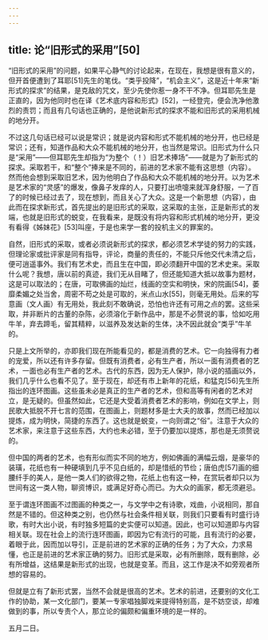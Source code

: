 ```yaml
---
---
---
```

title: 论“旧形式的采用”[50]
---




“旧形式的采用”的问题，如果平心静气的讨论起来，在现在，我想是很有意义的，但开首便遭到了耳耶[51]先生的笔伐。“类乎投降”，“机会主义”，这是近十年来“新形式的探求”的结果，是克敌的咒文，至少先使你惹一身不干不净。但耳耶先生是正直的，因为他同时也在译《艺术底内容和形式》[52]，一经登完，便会洗净他激烈的责罚；而且有几句话也正确的，是他说新形式的探求不能和旧形式的采用机械的地分开。

不过这几句话已经可以说是常识；就是说内容和形式不能机械的地分开，也已经是常识；还有，知道作品和大众不能机械的地分开，也当然是常识。旧形式为什么只是“采用”——但耳耶先生却指为“为整个（！）旧艺术捧场”——就是为了新形式的探求。采取若干，和“整个”捧来是不同的，前进的艺术家不能有这思想（内容）。然而他会想到采取旧艺术，因为他明白了作品和大众不能机械的地分开。以为艺术是艺术家的“灵感”的爆发，像鼻子发痒的人，只要打出喷嚏来就浑身舒服，一了百了的时候已经过去了，现在想到，而且关心了大众。这是一个新思想（内容），由此而在探求新形式，首先提出的是旧形式的采取，这采取的主张，正是新形式的发端，也就是旧形式的蜕变，在我看来，是既没有将内容和形式机械的地分开，更没有看得《姊妹花》[53]叫座，于是也来学一套的投机主义的罪案的。

自然，旧形式的采取，或者必须说新形式的探求，都必须艺术学徒的努力的实践，但理论家或批评家是同有指导，评论，商量的责任的，不能只斥他交代未清之后，便可逍遥事外。我们有艺术史，而且生在中国，即必须翻开中国的艺术史来。采取什么呢？我想，唐以前的真迹，我们无从目睹了，但还能知道大抵以故事为题材，这是可以取法的；在唐，可取佛画的灿烂，线画的空实和明快，宋的院画[54]，萎靡柔媚之处当舍，周密不苟之处是可取的，米点山水[55]，则毫无用处。后来的写意画（文人画）有无用处，我此刻不敢确说，恐怕也许还有可用之点的罢。这些采取，并非断片的古董的杂陈，必须溶化于新作品中，那是不必赘说的事，恰如吃用牛羊，弃去蹄毛，留其精粹，以滋养及发达新的生体，决不因此就会“类乎”牛羊的。

只是上文所举的，亦即我们现在所能看见的，都是消费的艺术。它一向独得有力者的宠爱，所以还有许多存留。但既有消费者，必有生产者，所以一面有消费者的艺术，一面也必有生产者的艺术。古代的东西，因为无人保护，除小说的插画以外，我们几乎什么也看不见了。至于现在，却还有市上新年的花纸，和猛克[56]先生所指出的连环图画。这些虽未必是真正的生产者的艺术，但和高等有闲者的艺术对立，是无疑的。但虽然如此，它还是大受着消费者艺术的影响，例如在文学上，则民歌大抵脱不开七言的范围，在图画上，则题材多是士大夫的故事，然而已经加以提炼，成为明快，简捷的东西了。这也就是蜕变，一向则谓之“俗”。注意于大众的艺术家，来注意于这些东西，大约也未必错，至于仍要加以提炼，那也是无须赘说的。

但中国的两者的艺术，也有形似而实不同的地方，例如佛画的满幅云烟，是豪华的装璜，花纸也有一种硬填到几乎不见白纸的，却是惜纸的节俭；唐伯虎[57]画的细腰纤手的美人，是他一类人们的欲得之物，花纸上也有这一种，在赏玩者却只以为世间有这一类人物，聊资博识，或满足好奇心而已。为大众的画家，都无须避忌。

至于谓连环图画不过图画的种类之一，与文学中之有诗歌，戏曲，小说相同，那自然是不错的。但这种类之别，也仍然与社会条件相关联，则我们只要看有时盛行诗歌，有时大出小说，有时独多短篇的史实便可以知道。因此，也可以知道即与内容相关联。现在社会上的流行连环图画，即因为它有流行的可能，且有流行的必要，着眼于此，因而加以导引，正是前进的艺术家的正确的任务；为了大众，力求易懂，也正是前进的艺术家正确的努力。旧形式是采取，必有所删除，既有删除，必有所增益，这结果是新形式的出现，也就是变革。而且，这工作是决不如旁观者所想的容易的。

但就是立有了新形式罢，当然不会就是很高的艺术。艺术的前进，还要别的文化工作的协助，某一文化部门，要某一专家唱独脚戏来提得特别高，是不妨空谈，却难做到的事，所以专责个人，那立论的偏颇和偏重环境的是一样的。

五月二日。
